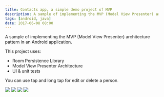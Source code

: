 ```yaml
---
title: Contacts app, a simple demo project of MVP
description: A sample of implementing the MVP (Model View Presenter) architecture pattern in an Android application.
tags: [android, java]
date: 2017-06-08 08:00
---
```


A sample of implementing the MVP (Model View Presenter) architecture pattern in an Android application.

This project uses:

* Room Persistence Library
* Model View Presenter Architecture
* UI & unit tests

You can use tap and long tap for edit or delete a person.

![](https://user-images.githubusercontent.com/1444991/26915733-35189bba-4bf5-11e7-9aa1-e88d07656a64.png)
![](https://user-images.githubusercontent.com/1444991/26915732-350f98d0-4bf5-11e7-8017-074f99b89626.png)
![](https://user-images.githubusercontent.com/1444991/26915851-b5f845dc-4bf5-11e7-8f5e-91a2270467bb.png)
![](https://user-images.githubusercontent.com/1444991/26915731-350039f8-4bf5-11e7-92b3-dfccd0c1af61.png)

<GitHub repo="android-crud-room-mvp"/>
